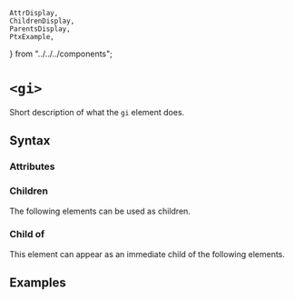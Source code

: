     AttrDisplay,
    ChildrenDisplay,
    ParentsDisplay,
    PtxExample,
} from "../../../components";

# `<gi>`

Short description of what the `gi` element does.

## Syntax

### Attributes

<AttrDisplay name="gi" />

### Children

The following elements can be used as children.

<ChildrenDisplay name="gi" />

### Child of

This element can appear as an immediate child of the following elements.

<ParentsDisplay name="gi" />

## Examples

    
